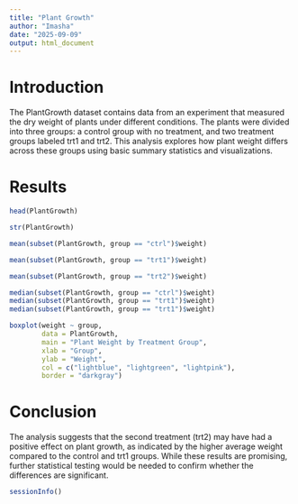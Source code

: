 ```yaml
---
title: "Plant Growth"
author: "Imasha"
date: "2025-09-09"
output: html_document
---
```

# Introduction

The PlantGrowth dataset contains data from an experiment that measured the dry weight of plants under different conditions. The plants were divided into three groups: a control group with no treatment, and two treatment groups labeled trt1 and trt2. This analysis explores how plant weight differs across these groups using basic summary statistics and visualizations.

# Results
```r
head(PlantGrowth)
```

```r
str(PlantGrowth)
```

```r
mean(subset(PlantGrowth, group == "ctrl")$weight)
```

```r
mean(subset(PlantGrowth, group == "trt1")$weight)
```

```r
mean(subset(PlantGrowth, group == "trt2")$weight)
```

```r
median(subset(PlantGrowth, group == "ctrl")$weight)
median(subset(PlantGrowth, group == "trt1")$weight)
median(subset(PlantGrowth, group == "trt1")$weight)
```

```r
boxplot(weight ~ group,
        data = PlantGrowth,
        main = "Plant Weight by Treatment Group",
        xlab = "Group",
        ylab = "Weight",
        col = c("lightblue", "lightgreen", "lightpink"),
        border = "darkgray")
```

# Conclusion

The analysis suggests that the second treatment (trt2) may have had a positive effect on plant growth, as indicated by the higher average weight compared to the control and trt1 groups. While these results are promising, further statistical testing would be needed to confirm whether the differences are significant.

```r
sessionInfo()
```










